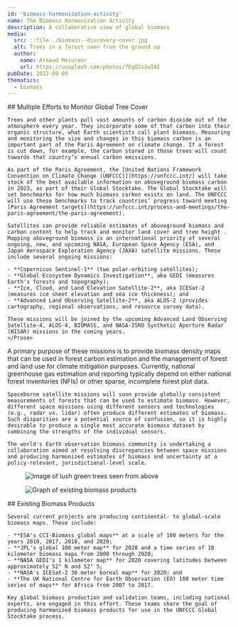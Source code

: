 ```yaml
---
id: 'biomass-harmonization-activity'
name: The Biomass Harmonization Activity
description: A collaborative view of global biomass
media:
  src: ::file ./biomass--discovery-cover.jpg
  alt: Trees in a forest seen from the ground up
  author:
    name: Arnaud Mesureur
    url: https://unsplash.com/photos/7EqQ1s3wIAI
pubDate: 2022-09-09
thematics:
  - biomass
---
```


<Block>
  <Prose>
    ## Multiple Efforts to Monitor Global Tree Cover

    Trees and other plants pull vast amounts of carbon dioxide out of the atmosphere every year. They incorporate some of that carbon into their organic structure, what Earth scientists call plant biomass. Measuring and monitoring the size and changes in this biomass carbon is an important part of the Paris Agreement on climate change. If a forest is cut down, for example, the carbon stored in those trees will count towards that country’s annual carbon emissions.  
    
    As part of the Paris Agreement, the [United Nations Framework Convention on Climate Change (UNFCCC)](https://unfccc.int/) will take stock of the best available information on aboveground biomass carbon in 2023, as part of their Global Stocktake. The Global Stocktake will set benchmarks for how much biomass carbon exists on land. The UNFCCC will use these benchmarks to track countries’ progress toward meeting [Paris Agreement targets](https://unfccc.int/process-and-meetings/the-paris-agreement/the-paris-agreement).  
    
    Satellites can provide reliable estimates of aboveground biomass and carbon content to help track and monitor land cover and tree height . Mapping aboveground biomass is an international priority of several ongoing, new, and upcoming NASA, European Space Agency (ESA), and Japan Aerospace Exploration Agency (JAXA) satellite missions. These include several ongoing missions:

    - **Copernicus Sentinel-1** (two polar-orbiting satellites);
    - **Global Ecosystem Dynamics Investigation**, aka GEDI (measures Earth's forests and topography);
    - **Ice, Cloud, and Land Elevation Satellite-2**, aka ICESat-2 (measures ice sheet elevation and sea ice thickness); and
    - **Advanced Land Observing Satellite-2**, aka ALOS-2 (provides cartography, regional observations, and resource survey data).

    These missions will be joined by the upcoming Advanced Land Observing Satellite-4, ALOS-4, BIOMASS, and NASA-ISRO Synthetic Aperture Radar (NISAR) missions in the coming years.
    </Prose>
</Block>

<Block>
  <Prose>
    A primary purpose of these missions is to provide biomass density maps that can be used in forest carbon estimation and the management of forest and land use for climate mitigation purposes. Currently, national greenhouse gas estimation and reporting typically depend on either national forest inventories (NFIs) or other sparse, incomplete forest plot data.  
    
    Spaceborne satellite missions will soon provide globally consistent measurements of forests that can be used to estimate biomass. However, different space missions using different sensors and technologies (e.g., radar vs. lidar) often produce different estimates of biomass. Such disparities are a potential source of confusion, so it is highly desirable to produce a single most accurate biomass dataset by combining the strengths of the individual sensors.  
    
    The world's Earth observation biomass community is undertaking a collaboration aimed at resolving discrepancies between space missions and producing harmonized estimates of biomass and uncertainty at a policy-relevant, jurisdictional-level scale.
  </Prose>
  <Figure>
    <Image
      src={new URL('./biomass-trees.jpg', import.meta.url).href}
      alt='Image of lush green trees seen from above'
    />
  </Figure>
</Block>

<Block>
  <Figure>
    <Image
      src={new URL('./biomass-products.png', import.meta.url).href}
      alt='Graph of existing biomass products'
    />
  </Figure>
  <Prose>
    ## Existing Biomass Products
 
    Several current projects are producing continental- to global-scale biomass maps. These include:
    
    - **ESA's CCI-Biomass global maps** at a scale of 100 meters for the years 2010, 2017, 2018, and 2020;
    - **JPL's global 100 meter map** for 2020 and a time series of 10 kilometer biomass maps from 2000 through 2020;
    - **NASA GEDI's 1 kilometer map** for 2020 covering latitudes between approximately 52° N and 52° S;
    - **NASA's ICESat-2 30 meter boreal map** for 2020; and
    - **The UK National Centre for Earth Observation (EO) 100 meter time series of maps** for Africa from 2007 to 2017.
    
    Key global biomass production and validation teams, including national experts, are engaged in this effort. These teams share the goal of producing harmonized biomass products for use in the UNFCCC Global Stocktake process.
  </Prose>
</Block>
